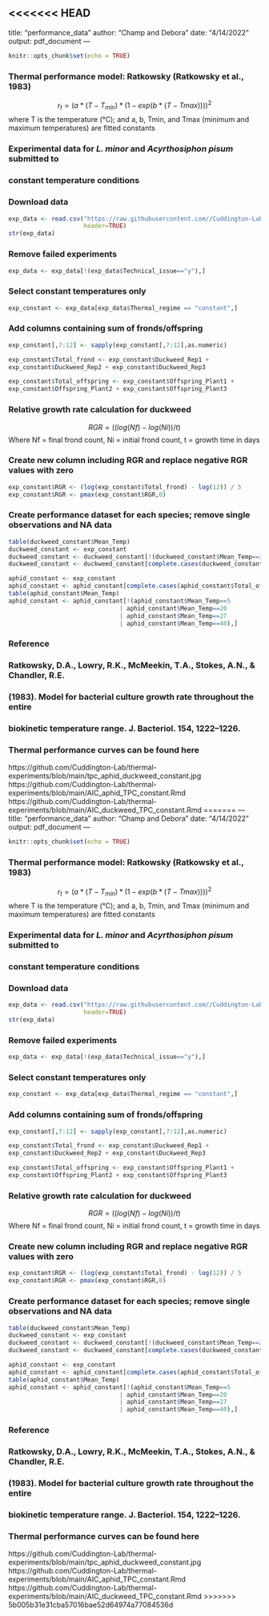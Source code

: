 <<<<<<< HEAD
---
title: "performance_data"
author: "Champ and Debora"
date: "4/14/2022"
output: pdf_document
---

```r
knitr::opts_chunk$set(echo = TRUE)
```
### Thermal performance model: Ratkowsky (Ratkowsky et al., 1983)
$$ r_t  = (a*(T- T_{min})*(1-exp(b*(T-T{max}))))^2 $$
where T is the temperature (°C); and a, b, Tmin, and Tmax (minimum and maximum temperatures) are fitted constants

### Experimental data for *L. minor* and *Acyrthosiphon pisum* submitted to
### constant temperature conditions

### Download data
```r
exp_data <- read.csv("https://raw.githubusercontent.com//Cuddington-Lab/thermal-experiments/main/full_experimental_data.csv",
                     header=TRUE)
str(exp_data)
```

### Remove failed experiments
```r
exp_data <- exp_data[!(exp_data$Technical_issue=="y"),]
```

### Select constant temperatures only
```r
exp_constant <- exp_data[exp_data$Thermal_regime == "constant",]
```

### Add columns containing sum of fronds/offspring
```r
exp_constant[,7:12] <- sapply(exp_constant[,7:12],as.numeric)

exp_constant$Total_frond <- exp_constant$Duckweed_Rep1 + 
exp_constant$Duckweed_Rep2 + exp_constant$Duckweed_Rep3

exp_constant$Total_offspring <- exp_constant$Offspring_Plant1 + 
exp_constant$Offspring_Plant2 + exp_constant$Offspring_Plant3
```

### Relative growth rate calculation for duckweed
$$ RGR = ((log(Nf)-log(Ni))/t) $$
Where Nf = final frond count, Ni = initial frond count, t = growth time in days
  
### Create new column including RGR and replace negative RGR values with zero
```r
exp_constant$RGR <- (log(exp_constant$Total_frond) - log(12)) / 5
exp_constant$RGR <- pmax(exp_constant$RGR,0)
```

### Create performance dataset for each species; remove single observations and NA data
```r
table(duckweed_constant$Mean_Temp)
duckweed_constant <- exp_constant
duckweed_constant <- duckweed_constant[!(duckweed_constant$Mean_Temp==27 | duckweed_constant$Mean_Temp==30),]
duckweed_constant <- duckweed_constant[complete.cases(duckweed_constant$Total_frond),]

aphid_constant <- exp_constant
aphid_constant <- aphid_constant[complete.cases(aphid_constant$Total_offspring),]
table(aphid_constant$Mean_Temp)
aphid_constant <- aphid_constant[!(aphid_constant$Mean_Temp==5
                               | aphid_constant$Mean_Temp==20
                               | aphid_constant$Mean_Temp==27 
                               | aphid_constant$Mean_Temp==40),]
```

### Reference
### Ratkowsky, D.A., Lowry, R.K., McMeekin, T.A., Stokes, A.N., & Chandler, R.E. 
### (1983). Model for bacterial culture growth rate throughout the entire 
### biokinetic temperature range. J. Bacteriol. 154, 1222–1226.

### Thermal performance curves can be found here
https://github.com/Cuddington-Lab/thermal-experiments/blob/main/tpc_aphid_duckweed_constant.jpg
https://github.com/Cuddington-Lab/thermal-experiments/blob/main/AIC_aphid_TPC_constant.Rmd
https://github.com/Cuddington-Lab/thermal-experiments/blob/main/AIC_duckweed_TPC_constant.Rmd
=======
---
title: "performance_data"
author: "Champ and Debora"
date: "4/14/2022"
output: pdf_document
---

```r
knitr::opts_chunk$set(echo = TRUE)
```
### Thermal performance model: Ratkowsky (Ratkowsky et al., 1983)
$$ r_t  = (a*(T- T_{min})*(1-exp(b*(T-T{max}))))^2 $$
where T is the temperature (°C); and a, b, Tmin, and Tmax (minimum and maximum temperatures) are fitted constants

### Experimental data for *L. minor* and *Acyrthosiphon pisum* submitted to
### constant temperature conditions

### Download data
```r
exp_data <- read.csv("https://raw.githubusercontent.com//Cuddington-Lab/thermal-experiments/main/full_experimental_data.csv",
                     header=TRUE)
str(exp_data)
```

### Remove failed experiments
```r
exp_data <- exp_data[!(exp_data$Technical_issue=="y"),]
```

### Select constant temperatures only
```r
exp_constant <- exp_data[exp_data$Thermal_regime == "constant",]
```

### Add columns containing sum of fronds/offspring
```r
exp_constant[,7:12] <- sapply(exp_constant[,7:12],as.numeric)

exp_constant$Total_frond <- exp_constant$Duckweed_Rep1 + 
exp_constant$Duckweed_Rep2 + exp_constant$Duckweed_Rep3

exp_constant$Total_offspring <- exp_constant$Offspring_Plant1 + 
exp_constant$Offspring_Plant2 + exp_constant$Offspring_Plant3
```

### Relative growth rate calculation for duckweed
$$ RGR = ((log(Nf)-log(Ni))/t) $$
Where Nf = final frond count, Ni = initial frond count, t = growth time in days
  
### Create new column including RGR and replace negative RGR values with zero
```r
exp_constant$RGR <- (log(exp_constant$Total_frond) - log(12)) / 5
exp_constant$RGR <- pmax(exp_constant$RGR,0)
```

### Create performance dataset for each species; remove single observations and NA data
```r
table(duckweed_constant$Mean_Temp)
duckweed_constant <- exp_constant
duckweed_constant <- duckweed_constant[!(duckweed_constant$Mean_Temp==27 | duckweed_constant$Mean_Temp==30),]
duckweed_constant <- duckweed_constant[complete.cases(duckweed_constant$Total_frond),]

aphid_constant <- exp_constant
aphid_constant <- aphid_constant[complete.cases(aphid_constant$Total_offspring),]
table(aphid_constant$Mean_Temp)
aphid_constant <- aphid_constant[!(aphid_constant$Mean_Temp==5
                               | aphid_constant$Mean_Temp==20
                               | aphid_constant$Mean_Temp==27 
                               | aphid_constant$Mean_Temp==40),]
```

### Reference
### Ratkowsky, D.A., Lowry, R.K., McMeekin, T.A., Stokes, A.N., & Chandler, R.E. 
### (1983). Model for bacterial culture growth rate throughout the entire 
### biokinetic temperature range. J. Bacteriol. 154, 1222–1226.

### Thermal performance curves can be found here
https://github.com/Cuddington-Lab/thermal-experiments/blob/main/tpc_aphid_duckweed_constant.jpg
https://github.com/Cuddington-Lab/thermal-experiments/blob/main/AIC_aphid_TPC_constant.Rmd
https://github.com/Cuddington-Lab/thermal-experiments/blob/main/AIC_duckweed_TPC_constant.Rmd
>>>>>>> 5b005b31e31cba57016bae52d64974a77084536d
